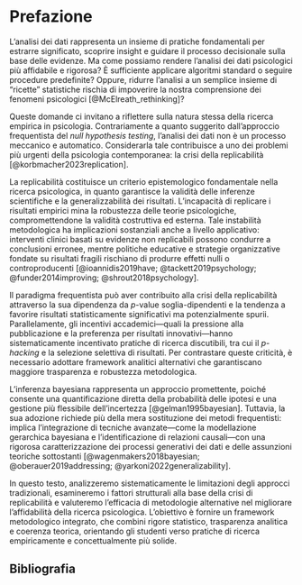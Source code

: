 # Prefazione {.unnumbered}

L’analisi dei dati rappresenta un insieme di pratiche fondamentali per estrarre significato, scoprire insight e guidare il processo decisionale sulla base delle evidenze. Ma come possiamo rendere l’analisi dei dati psicologici più affidabile e rigorosa? È sufficiente applicare algoritmi standard o seguire procedure predefinite? Oppure, ridurre l’analisi a un semplice insieme di "ricette" statistiche rischia di impoverire la nostra comprensione dei fenomeni psicologici [@McElreath_rethinking]?  

Queste domande ci invitano a riflettere sulla natura stessa della ricerca empirica in psicologia. Contrariamente a quanto suggerito dall’approccio frequentista del *null hypothesis testing*, l’analisi dei dati non è un processo meccanico e automatico. Considerarla tale contribuisce a uno dei problemi più urgenti della psicologia contemporanea: la crisi della replicabilità [@korbmacher2023replication].  

La replicabilità costituisce un criterio epistemologico fondamentale nella ricerca psicologica, in quanto garantisce la validità delle inferenze scientifiche e la generalizzabilità dei risultati. L’incapacità di replicare i risultati empirici mina la robustezza delle teorie psicologiche, compromettendone la validità costruttiva ed esterna. Tale instabilità metodologica ha implicazioni sostanziali anche a livello applicativo: interventi clinici basati su evidenze non replicabili possono condurre a conclusioni erronee, mentre politiche educative e strategie organizzative fondate su risultati fragili rischiano di produrre effetti nulli o controproducenti [@ioannidis2019have; @tackett2019psychology; @funder2014improving; @shrout2018psychology].  

Il paradigma frequentista può aver contribuito alla crisi della replicabilità attraverso la sua dipendenza da *p*-value soglia-dipendenti e la tendenza a favorire risultati statisticamente significativi ma potenzialmente spurii. Parallelamente, gli incentivi accademici—quali la pressione alla pubblicazione e la preferenza per risultati innovativi—hanno sistematicamente incentivato pratiche di ricerca discutibili, tra cui il *p-hacking* e la selezione selettiva di risultati. Per contrastare queste criticità, è necessario adottare framework analitici alternativi che garantiscano maggiore trasparenza e robustezza metodologica.  

L’inferenza bayesiana rappresenta un approccio promettente, poiché consente una quantificazione diretta della probabilità delle ipotesi e una gestione più flessibile dell’incertezza [@gelman1995bayesian]. Tuttavia, la sua adozione richiede più della mera sostituzione dei metodi frequentisti: implica l’integrazione di tecniche avanzate—come la modellazione gerarchica bayesiana e l’identificazione di relazioni causali—con una rigorosa caratterizzazione dei processi generativi dei dati e delle assunzioni teoriche sottostanti [@wagenmakers2018bayesian; @oberauer2019addressing; @yarkoni2022generalizability].  

In questo testo, analizzeremo sistematicamente le limitazioni degli approcci tradizionali, esamineremo i fattori strutturali alla base della crisi di replicabilità e valuteremo l’efficacia di metodologie alternative nel migliorare l’affidabilità della ricerca psicologica. L’obiettivo è fornire un framework metodologico integrato, che combini rigore statistico, trasparenza analitica e coerenza teorica, orientando gli studenti verso pratiche di ricerca empiricamente e concettualmente più solide.  


## Bibliografia {.unnumbered}

